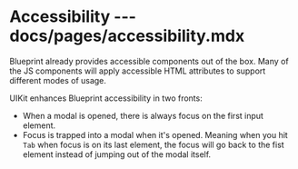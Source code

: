# Accessibility --- docs/pages/accessibility.mdx

Blueprint already provides accessible components out of the box. Many of the JS components will apply accessible HTML attributes to support different modes of usage.

UIKit enhances Blueprint accessibility in two fronts:

- When a modal is opened, there is always focus on the first input element.
- Focus is trapped into a modal when it's opened. Meaning when you hit `Tab` when focus is on its last element, the focus will go back to the fist element instead of jumping out of the modal itself.
